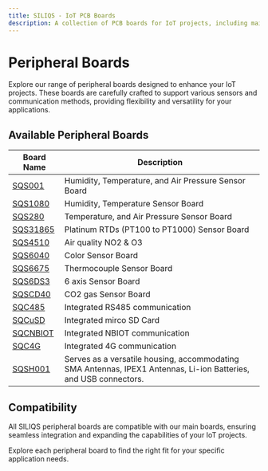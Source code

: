 ```yaml
---
title: SILIQS - IoT PCB Boards
description: A collection of PCB boards for IoT projects, including main boards with communication capabilities and various peripheral boards.
---
```


# Peripheral Boards

Explore our range of peripheral boards designed to enhance your IoT projects. These boards are carefully crafted to support various sensors and communication methods, providing flexibility and versatility for your applications.

## Available Peripheral Boards

| Board Name       | Description                                 |
| ---------------- | ------------------------------------------- |
| [SQS001](./sqs001/sqs001.mdx) | Humidity, Temperature, and Air Pressure Sensor Board |
| [SQS1080](./sqs1080/sqs1080.mdx) | Humidity, Temperature Sensor Board |
| [SQS280](./sqs280/sqs280.mdx) | Temperature, and Air Pressure Sensor Board |
| [SQS31865](./sqs31865/sqs31865.mdx) | Platinum RTDs (PT100 to PT1000) Sensor Board |
| [SQS4510](./sqs4510/sqs4510.mdx) | Air quality NO2 & O3 |
| [SQS6040](./sqs6040/sqs6040.mdx) | Color Sensor Board |
| [SQS6675](./sqs6675/sqs6675.mdx) | Thermocouple Sensor Board |
| [SQS6DS3](./sqs6ds3/sqs6ds3.mdx) | 6 axis Sensor Board  |
| [SQSCD40](./sqscd40/sqscd40.mdx) | CO2 gas Sensor Board |
| [SQC485](./sqc485/sqc485.mdx) | Integrated RS485 communication |
| [SQCuSD](./sqcusd/sqcusd.mdx) | Integrated mirco SD Card |
| [SQCNBIOT](./sqcnbiot/sqcnbiot.mdx) | Integrated NBIOT communication |
| [SQC4G](./sqc4g/sqc4g.mdx) | Integrated 4G communication |
| [SQSH001](./sqsh001/sqsh001.mdx) | Serves as a versatile housing, accommodating SMA Antennas, IPEX1 Antennas, Li-ion Batteries, and USB connectors. |


## Compatibility

All SILIQS peripheral boards are compatible with our main boards, ensuring seamless integration and expanding the capabilities of your IoT projects.

Explore each peripheral board to find the right fit for your specific application needs.

